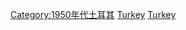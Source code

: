 {{yearcat}}
{{year by category
|m=1
|c=9
|d=5
|y=4
|cat=土耳其
|sortkey=Turkey
|parent=20世紀各年土耳其
|subcat=1954年各國
}}
[[Category:1950年代土耳其|Category:1950年代土耳其]]
[[Category:1954年歐洲|Turkey]]
[[Category:1954年亚洲|Turkey]]